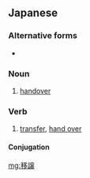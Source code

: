 ==Japanese==
{{ja-kanjitab|い|じょう|yomi=on}}

===Alternative forms===
* {{l|ja|委譲}}

===Noun===
{{ja-noun|いじょう}}
# [[handover]]
#: {{ja-usex|政府はアフガンの治安権限'''移譲'''プランを発表した。|せいふ は アフガン の ちあん けんげん '''いじょう''' プラン を はっぴょう した。|The government announced the Afghan security '''handover''' plan.}}

===Verb===
{{ja-verb-suru|tr=trans|いじょう}}

# [[transfer]], [[hand over]]

====Conjugation====
{{ja-suru|いじょう}}

[[mg:移譲]]